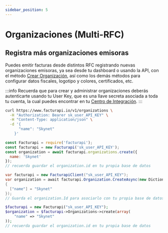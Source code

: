 ```yaml
---
sidebar_position: 5
---
```



# Organizaciones (Multi-RFC)

## Registra más organizaciones emisoras

Puedes emitir facturas desde distintos RFC registrando nuevas organizaciones emisoras,
ya sea desde tu dashboard o usando la API, con el método [Crear Organización](/api#operation/createOrganization),
así como los demás métodos para configurar datos fiscales, logotipo y colores, certificados, etc.

:::info
Recuerda que para crear y administrar organizaciones deberás autenticarte usando tu User Key,
que es una llave secreta asociada a toda tu cuenta, la cual puedes encontrar en tu
[Centro de Integración](https://dashboard.facturapi.io/integration).
:::

<Tabs groupId="codeExamples">
<TabItem value="curl" label="cURL">

```bash
curl https://www.facturapi.io/v1/organizations \
  -H "Authorization: Bearer sk_user_API_KEY" \
  -H "Content-Type: application/json" \
  -d '{
      "name": "Skynet"
    }'
```

</TabItem>
<TabItem value="js" label="Node.js" default>

```javascript
const Facturapi = require('facturapi');
const facturapi = new Facturapi('sk_user_API_KEY');
const organization = await facturapi.organizations.create({
  name: 'Skynet'
});
// recuerda guardar el organization.id en tu propia base de datos
```

</TabItem>
<TabItem value="cs" label="C#">

```csharp
var facturapi = new FacturapiClient("sk_user_API_KEY");
var organization = await facturapi.Organization.CreateAsync(new Dictionary<string, object>
{
  ["name"] = "Skynet"
});
// Guarda el organization.Id para asociarlo con tu propia base de datos
```

</TabItem>
<TabItem value="php" label="PHP">

```php
$facturapi = new Facturapi("sk_user_API_KEY");
$organization = $facturapi->Organizations->create(array(
    "name" => "Skynet"
));
// recuerda guardar el organization.id en tu propia base de datos
```

</TabItem>
</Tabs>
